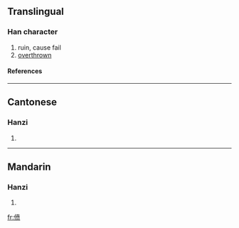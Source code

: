 {{see|僨}}

==Translingual==
===Han character===
{{Han char|rn=9|rad=人|as=09|sn=11|four=|canj=人十廿人 (OJTO)}}
# ruin, cause fail
# [[overthrown]]
====References====
{{Han ref|kx=0112.071|hdz=10186.100|uh=507E|ud=20606}}
----
==Cantonese==
===Hanzi===
{{yue-hanzi|jyut=|y=fan5}}
# {{defn|Cantonese}}
----
==Mandarin==
===Hanzi===
{{cmn-hanzi|tra=僨|pin=[[fèn]] ([[fen4]]), [[kuǐ]] ([[kui3]])|wg=fen<sup>4</sup>, k'uei<sup>3</sup>}}
# {{defn|Mandarin}}




[[fr:偾]]